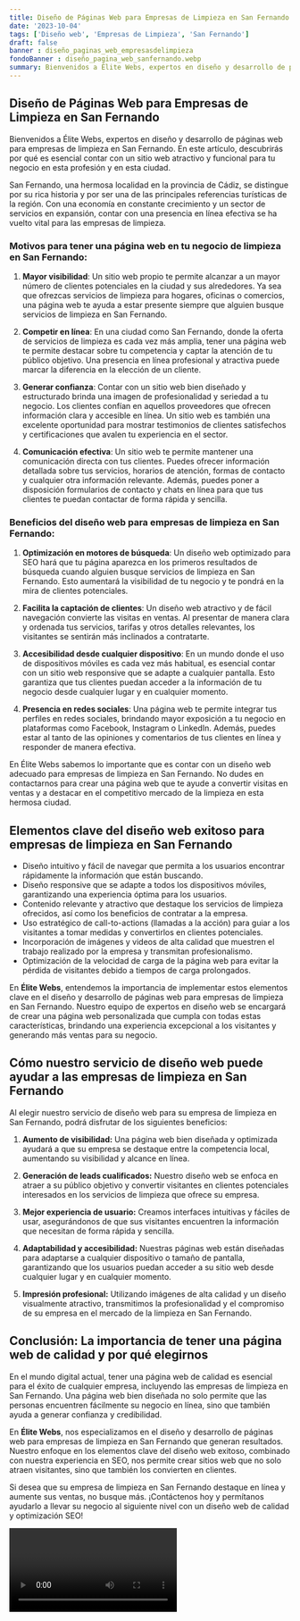 ```yaml
---
title: Diseño de Páginas Web para Empresas de Limpieza en San Fernando
date: '2023-10-04'
tags: ['Diseño web', 'Empresas de Limpieza', 'San Fernando']
draft: false
banner : diseño_paginas_web_empresasdelimpieza
fondoBanner : diseño_pagina_web_sanfernando.webp
summary: Bienvenidos a Élite Webs, expertos en diseño y desarrollo de páginas web para empresas de limpieza en San Fernando. En este artículo, descubrirás por qué es esencial contar con un sitio web atractivo y funcional para tu negocio en esta profesión y en esta ciudad.
---
```


## Diseño de Páginas Web para Empresas de Limpieza en San Fernando

Bienvenidos a Élite Webs, expertos en diseño y desarrollo de páginas web para empresas de limpieza en San Fernando. En este artículo, descubrirás por qué es esencial contar con un sitio web atractivo y funcional para tu negocio en esta profesión y en esta ciudad.

San Fernando, una hermosa localidad en la provincia de Cádiz, se distingue por su rica historia y por ser una de las principales referencias turísticas de la región. Con una economía en constante crecimiento y un sector de servicios en expansión, contar con una presencia en línea efectiva se ha vuelto vital para las empresas de limpieza.

### Motivos para tener una página web en tu negocio de limpieza en San Fernando:

1. **Mayor visibilidad**: Un sitio web propio te permite alcanzar a un mayor número de clientes potenciales en la ciudad y sus alrededores. Ya sea que ofrezcas servicios de limpieza para hogares, oficinas o comercios, una página web te ayuda a estar presente siempre que alguien busque servicios de limpieza en San Fernando.

2. **Competir en línea**: En una ciudad como San Fernando, donde la oferta de servicios de limpieza es cada vez más amplia, tener una página web te permite destacar sobre tu competencia y captar la atención de tu público objetivo. Una presencia en línea profesional y atractiva puede marcar la diferencia en la elección de un cliente.

3. **Generar confianza**: Contar con un sitio web bien diseñado y estructurado brinda una imagen de profesionalidad y seriedad a tu negocio. Los clientes confían en aquellos proveedores que ofrecen información clara y accesible en línea. Un sitio web es también una excelente oportunidad para mostrar testimonios de clientes satisfechos y certificaciones que avalen tu experiencia en el sector.

4. **Comunicación efectiva**: Un sitio web te permite mantener una comunicación directa con tus clientes. Puedes ofrecer información detallada sobre tus servicios, horarios de atención, formas de contacto y cualquier otra información relevante. Además, puedes poner a disposición formularios de contacto y chats en línea para que tus clientes te puedan contactar de forma rápida y sencilla.

### Beneficios del diseño web para empresas de limpieza en San Fernando:

1. **Optimización en motores de búsqueda**: Un diseño web optimizado para SEO hará que tu página aparezca en los primeros resultados de búsqueda cuando alguien busque servicios de limpieza en San Fernando. Esto aumentará la visibilidad de tu negocio y te pondrá en la mira de clientes potenciales.

2. **Facilita la captación de clientes**: Un diseño web atractivo y de fácil navegación convierte las visitas en ventas. Al presentar de manera clara y ordenada tus servicios, tarifas y otros detalles relevantes, los visitantes se sentirán más inclinados a contratarte.

3. **Accesibilidad desde cualquier dispositivo**: En un mundo donde el uso de dispositivos móviles es cada vez más habitual, es esencial contar con un sitio web responsive que se adapte a cualquier pantalla. Esto garantiza que tus clientes puedan acceder a la información de tu negocio desde cualquier lugar y en cualquier momento.

4. **Presencia en redes sociales**: Una página web te permite integrar tus perfiles en redes sociales, brindando mayor exposición a tu negocio en plataformas como Facebook, Instagram o LinkedIn. Además, puedes estar al tanto de las opiniones y comentarios de tus clientes en línea y responder de manera efectiva.

En Élite Webs sabemos lo importante que es contar con un diseño web adecuado para empresas de limpieza en San Fernando. No dudes en contactarnos para crear una página web que te ayude a convertir visitas en ventas y a destacar en el competitivo mercado de la limpieza en esta hermosa ciudad.

<GifSeo />

<Cta />

## Elementos clave del diseño web exitoso para empresas de limpieza en San Fernando

- Diseño intuitivo y fácil de navegar que permita a los usuarios encontrar rápidamente la información que están buscando.
- Diseño responsive que se adapte a todos los dispositivos móviles, garantizando una experiencia óptima para los usuarios.
- Contenido relevante y atractivo que destaque los servicios de limpieza ofrecidos, así como los beneficios de contratar a la empresa.
- Uso estratégico de call-to-actions (llamadas a la acción) para guiar a los visitantes a tomar medidas y convertirlos en clientes potenciales.
- Incorporación de imágenes y videos de alta calidad que muestren el trabajo realizado por la empresa y transmitan profesionalismo.
- Optimización de la velocidad de carga de la página web para evitar la pérdida de visitantes debido a tiempos de carga prolongados.

En **Élite Webs**, entendemos la importancia de implementar estos elementos clave en el diseño y desarrollo de páginas web para empresas de limpieza en San Fernando. Nuestro equipo de expertos en diseño web se encargará de crear una página web personalizada que cumpla con todas estas características, brindando una experiencia excepcional a los visitantes y generando más ventas para su negocio.

## Cómo nuestro servicio de diseño web puede ayudar a las empresas de limpieza en San Fernando

Al elegir nuestro servicio de diseño web para su empresa de limpieza en San Fernando, podrá disfrutar de los siguientes beneficios:

1. **Aumento de visibilidad:** Una página web bien diseñada y optimizada ayudará a que su empresa se destaque entre la competencia local, aumentando su visibilidad y alcance en línea.

2. **Generación de leads cualificados:** Nuestro diseño web se enfoca en atraer a su público objetivo y convertir visitantes en clientes potenciales interesados en los servicios de limpieza que ofrece su empresa.

3. **Mejor experiencia de usuario:** Creamos interfaces intuitivas y fáciles de usar, asegurándonos de que sus visitantes encuentren la información que necesitan de forma rápida y sencilla.

4. **Adaptabilidad y accesibilidad:** Nuestras páginas web están diseñadas para adaptarse a cualquier dispositivo o tamaño de pantalla, garantizando que los usuarios puedan acceder a su sitio web desde cualquier lugar y en cualquier momento.

5. **Impresión profesional:** Utilizando imágenes de alta calidad y un diseño visualmente atractivo, transmitimos la profesionalidad y el compromiso de su empresa en el mercado de la limpieza en San Fernando.

## Conclusión: La importancia de tener una página web de calidad y por qué elegirnos

En el mundo digital actual, tener una página web de calidad es esencial para el éxito de cualquier empresa, incluyendo las empresas de limpieza en San Fernando. Una página web bien diseñada no solo permite que las personas encuentren fácilmente su negocio en línea, sino que también ayuda a generar confianza y credibilidad.

En **Élite Webs**, nos especializamos en el diseño y desarrollo de páginas web para empresas de limpieza en San Fernando que generan resultados. Nuestro enfoque en los elementos clave del diseño web exitoso, combinado con nuestra experiencia en SEO, nos permite crear sitios web que no solo atraen visitantes, sino que también los convierten en clientes.

Si desea que su empresa de limpieza en San Fernando destaque en línea y aumente sus ventas, no busque más. ¡Contáctenos hoy y permítanos ayudarlo a llevar su negocio al siguiente nivel con un diseño web de calidad y optimización SEO!

<Video />

<CtaBot job='Empresas de Limpieza' city='San Fernando'/>

<Gmaps query='San Fernando+españa+maps' />